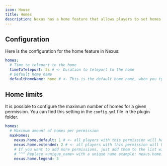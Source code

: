 ```yaml
---
icon: House
title: Homes
description: Nexus has a home feature that allows players to set homes and teleport to them. This page will show you how to use the home feature in Nexus.
---
```


## Configuration

Here is the configuration for the home feature in Nexus:

```yaml
homes:
  # Time to teleport to the home
  timeToTeleport: 5s # <- Duration to teleport to the home
  # Default home name
  defaultHomeName: home # <- This is the default home name, when you typing /sethome without argument
```

## Home limits

It is possible to configure the maximum number of homes for a given permission. You can find this setting in the `config.yml` file in the plugin folder.

```yaml
homes:
  # Maximum amount of homes per permission
  maxHomes:
    nexus.home.default: 1 # <- all players with this permission will have 1 limit home
    nexus.home.extended: 2 # <- all players with this permission will have 2 limit home
    # If you want to add more permissions, just add them to the list with nexus.home.<unique_name>
    # ^^^ Replace <unique_name> with a unique name example: nexus.home.legend
    nexus.home.legend: 3
```
